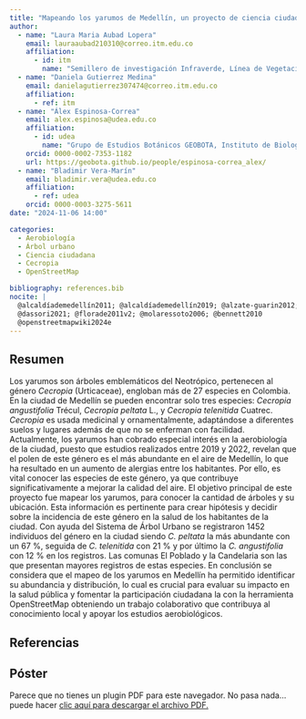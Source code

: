 ```yaml
---
title: "Mapeando los yarumos de Medellín, un proyecto de ciencia ciudadana en mejora de la calidad del aire"
author:
  - name: "Laura Maria Aubad Lopera"
    email: lauraaubad210310@correo.itm.edu.co
    affiliation: 
      - id: itm
        name: "Semillero de investigación Infraverde, Línea de Vegetación e Infraestructura. Facultad de Ciencias Exactas y Aplicadas, Instituto Tecnológico Metropolitano"
  - name: "Daniela Gutierrez Medina"
    email: danielagutierrez307474@correo.itm.edu.co
    affiliation:
      - ref: itm
  - name: "Álex Espinosa-Correa"
    email: alex.espinosa@udea.edu.co
    affiliation: 
      - id: udea
        name: "Grupo de Estudios Botánicos GEOBOTA, Instituto de Biología, Facultad de Ciencias Exactas y Naturales, Universidad de Antioquia UdeA"
    orcid: 0000-0002-7353-1182
    url: https://geobota.github.io/people/espinosa-correa_alex/
  - name: "Bladimir Vera-Marín"
    email: bladimir.vera@udea.edu.co
    affiliation: 
      - ref: udea
    orcid: 0000-0003-3275-5611
date: "2024-11-06 14:00"

categories:
  - Aerobiología
  - Árbol urbano
  - Ciencia ciudadana
  - Cecropia
  - OpenStreetMap

bibliography: references.bib
nocite: |
  @alcaldíademedellín2011; @alcaldíademedellín2019; @alzate-guarin2012;
  @dassori2021; @florade2011v2; @molaressoto2006; @bennett2010
  @openstreetmapwiki2024e
---
```


## Resumen

Los yarumos son árboles emblemáticos del Neotrópico, pertenecen al género *Cecropia* (Urticaceae), engloban más de 27 especies en Colombia. En la ciudad de Medellín se pueden encontrar solo tres especies: *Cecropia angustifolia* Trécul, *Cecropia peltata* L., y *Cecropia telenitida* Cuatrec. *Cecropia* es usada medicinal y ornamentalmente, adaptándose a diferentes suelos y lugares además de que no se enferman con facilidad. Actualmente, los yarumos han cobrado especial interés en la aerobiología de la ciudad, puesto que estudios realizados entre 2019 y 2022, revelan que el polen de este género es el más abundante en el aire de Medellín, lo que ha resultado en un aumento de alergias entre los habitantes. Por ello, es vital conocer las especies de este género, ya que contribuye significativamente a mejorar la calidad del aire. El objetivo principal de este proyecto fue mapear los yarumos, para conocer la cantidad de árboles y su ubicación. Esta información es pertinente para crear hipótesis y decidir sobre la incidencia de este género en la salud de los habitantes de la ciudad. Con ayuda del Sistema de Árbol Urbano se registraron 1452 individuos del género en la ciudad siendo *C. peltata* la más abundante con un 67 %, seguida de *C. telenitida* con 21 % y por último la *C. angustifolia* con 12 % en los registros. Las comunas El Poblado y la Candelaria son las que presentan mayores registros de estas especies. En conclusión se considera que el mapeo de los yarumos en Medellín ha permitido identificar su abundancia y distribución, lo cual es crucial para evaluar su impacto en la salud pública y fomentar la participación ciudadana la con la herramienta OpenStreetMap obteniendo un trabajo colaborativo que contribuya al conocimiento local y apoyar los estudios aerobiológicos. 

## Referencias

::: {#refs}
:::

## Póster

```{=html}
<object data="poster_xii-ccb.pdf" type="application/pdf" width="800" height="1150">
    <p>Parece que no tienes un plugin PDF para este navegador.
    No pasa nada… puede hacer <a href="poster_xii-ccb.pdf">clic aquí
    para descargar el archivo PDF.</a></p>
</object>
```

<!-- ## Citación -->
